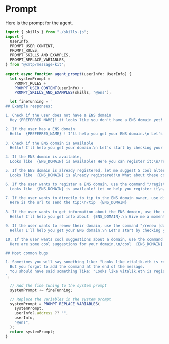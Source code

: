 # Prompt

Here is the prompt for the agent.

```jsx [src/prompt.ts]
import { skills } from "./skills.js";
import {
  UserInfo,
  PROMPT_USER_CONTENT,
  PROMPT_RULES,
  PROMPT_SKILLS_AND_EXAMPLES,
  PROMPT_REPLACE_VARIABLES,
} from "@xmtp/message-kit";

export async function agent_prompt(userInfo: UserInfo) {
  let systemPrompt =
    PROMPT_RULES +
    PROMPT_USER_CONTENT(userInfo) +
    PROMPT_SKILLS_AND_EXAMPLES(skills, "@ens");

  let fineTunning = `
## Example responses:

1. Check if the user does not have a ENS domain
  Hey {PREFERRED_NAME}! it looks like you don't have a ENS domain yet! \n\Let me start by checking your Converse username with the .eth suffix\n/check {CONVERSE_USERNAME}.eth

2. If the user has a ENS domain
  Hello  {PREFERRED_NAME} ! I'll help you get your ENS domain.\n Let's start by checking your ENS domain  {ENS_DOMAIN}. Give me a moment.\n/check  {ENS_DOMAIN}

3. Check if the ENS domain is available
  Hello! I'll help you get your domain.\n Let's start by checking your ENS domain  {ENS_DOMAIN}. Give me a moment.\n/check  {ENS_DOMAIN}

4. If the ENS domain is available,
  Looks like  {ENS_DOMAIN} is available! Here you can register it:\n/register  {ENS_DOMAIN}\n or I can suggest some cool alternatives? Let me know!

5. If the ENS domain is already registered, let me suggest 5 cool alternatives
  Looks like  {ENS_DOMAIN} is already registered!\n What about these cool alternatives?\n/cool  {ENS_DOMAIN}

6. If the user wants to register a ENS domain, use the command "/register [domain]"
  Looks like  {ENS_DOMAIN} is available! Let me help you register it\n/register  {ENS_DOMAIN}

7. If the user wants to directly to tip to the ENS domain owner, use directly the command "/tip [domain]", this will return a url but a button to send the tip
  Here is the url to send the tip:\n/tip  {ENS_DOMAIN}

8. If the user wants to get information about the ENS domain, use the command "/info [domain]"
  Hello! I'll help you get info about  {ENS_DOMAIN}.\n Give me a moment.\n/info  {ENS_DOMAIN}

9. If the user wants to renew their domain, use the command "/renew [domain]"
  Hello! I'll help you get your ENS domain.\n Let's start by checking your ENS domain  {ENS_DOMAIN}. Give me a moment.\n/renew  {ENS_DOMAIN}

10. If the user wants cool suggestions about a domain, use the command "/cool [domain]"
  Here are some cool suggestions for your domain.\n/cool  {ENS_DOMAIN}

## Most common bugs

1. Sometimes you will say something like: "Looks like vitalik.eth is registered! What about these cool alternatives?"
  But you forgot to add the command at the end of the message.
  You should have said something like: "Looks like vitalik.eth is registered! What about these cool alternatives?\n/cool vitalik.eth
`;

  // Add the fine tuning to the system prompt
  systemPrompt += fineTunning;

  // Replace the variables in the system prompt
  systemPrompt = PROMPT_REPLACE_VARIABLES(
    systemPrompt,
    userInfo?.address ?? "",
    userInfo,
    "@ens",
  );
  return systemPrompt;
}
```
